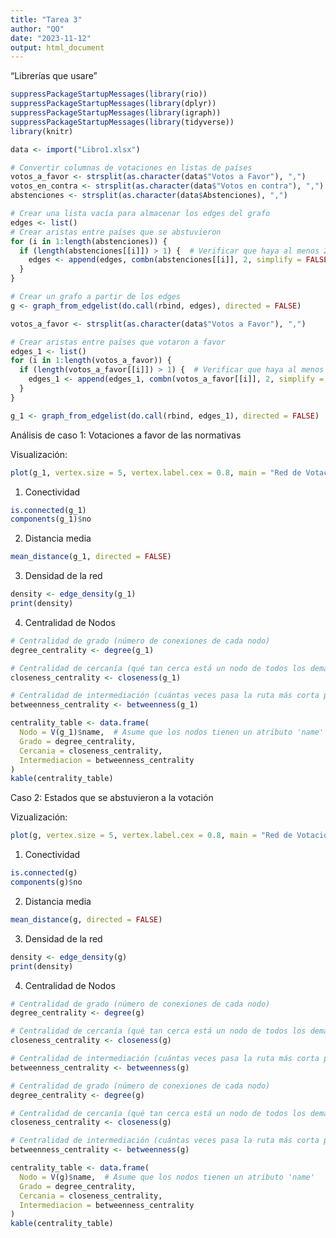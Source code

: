 ```yaml
---
title: "Tarea 3"
author: "QO"
date: "2023-11-12"
output: html_document
---
```


"Librerías que usare" 

```r
suppressPackageStartupMessages(library(rio))
suppressPackageStartupMessages(library(dplyr))
suppressPackageStartupMessages(library(igraph))
suppressPackageStartupMessages(library(tidyverse))
library(knitr)
```

```r
data <- import("Libro1.xlsx")
```

```r
# Convertir columnas de votaciones en listas de países
votos_a_favor <- strsplit(as.character(data$"Votos a Favor"), ",")
votos_en_contra <- strsplit(as.character(data$"Votos en contra"), ",")
abstenciones <- strsplit(as.character(data$Abstenciones), ",")
```


```r
# Crear una lista vacía para almacenar los edges del grafo
edges <- list()
# Crear aristas entre países que se abstuvieron
for (i in 1:length(abstenciones)) {
  if (length(abstenciones[[i]]) > 1) {  # Verificar que haya al menos 2 países
    edges <- append(edges, combn(abstenciones[[i]], 2, simplify = FALSE))
  }
}

# Crear un grafo a partir de los edges
g <- graph_from_edgelist(do.call(rbind, edges), directed = FALSE)
```

```r

votos_a_favor <- strsplit(as.character(data$"Votos a Favor"), ",")

# Crear aristas entre países que votaron a favor 
edges_1 <- list()
for (i in 1:length(votos_a_favor)) {
  if (length(votos_a_favor[[i]]) > 1) {  # Verificar que haya al menos 2 países
    edges_1 <- append(edges_1, combn(votos_a_favor[[i]], 2, simplify = FALSE))
  }
}

g_1 <- graph_from_edgelist(do.call(rbind, edges_1), directed = FALSE)
```


Análisis de caso 1: Votaciones a favor de las normativas 

Visualización: 

```r
plot(g_1, vertex.size = 5, vertex.label.cex = 0.8, main = "Red de Votaciones ONU")
```

1. Conectividad 

```r
is.connected(g_1)
components(g_1)$no
```

2. Distancia media


```r
mean_distance(g_1, directed = FALSE)
```

3. Densidad de la red

```r
density <- edge_density(g_1)
print(density)
```

4. Centralidad de Nodos


```r
# Centralidad de grado (número de conexiones de cada nodo)
degree_centrality <- degree(g_1)

# Centralidad de cercanía (qué tan cerca está un nodo de todos los demás)
closeness_centrality <- closeness(g_1)

# Centralidad de intermediación (cuántas veces pasa la ruta más corta por un nodo)
betweenness_centrality <- betweenness(g_1)

centrality_table <- data.frame(
  Nodo = V(g_1)$name,  # Asume que los nodos tienen un atributo 'name'
  Grado = degree_centrality,
  Cercania = closeness_centrality,
  Intermediacion = betweenness_centrality
)
kable(centrality_table)
```



Caso 2: Estados que se abstuvieron a la votación

Vizualización: 

```r
plot(g, vertex.size = 5, vertex.label.cex = 0.8, main = "Red de Votaciones ONU que se absitenen a la votación")
```

1. Conectividad 

```r
is.connected(g)
components(g)$no
```

2. Distancia media

```r
mean_distance(g, directed = FALSE)
```

3. Densidad de la red

```r
density <- edge_density(g)
print(density)
```

4. Centralidad de Nodos

```r
# Centralidad de grado (número de conexiones de cada nodo)
degree_centrality <- degree(g)

# Centralidad de cercanía (qué tan cerca está un nodo de todos los demás)
closeness_centrality <- closeness(g)

# Centralidad de intermediación (cuántas veces pasa la ruta más corta por un nodo)
betweenness_centrality <- betweenness(g)

# Centralidad de grado (número de conexiones de cada nodo)
degree_centrality <- degree(g)

# Centralidad de cercanía (qué tan cerca está un nodo de todos los demás)
closeness_centrality <- closeness(g)

# Centralidad de intermediación (cuántas veces pasa la ruta más corta por un nodo)
betweenness_centrality <- betweenness(g)

centrality_table <- data.frame(
  Nodo = V(g)$name,  # Asume que los nodos tienen un atributo 'name'
  Grado = degree_centrality,
  Cercania = closeness_centrality,
  Intermediacion = betweenness_centrality
)
kable(centrality_table)
```







